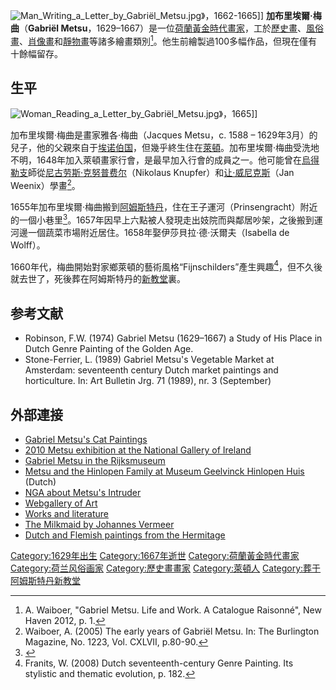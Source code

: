 {{Infobox artist
| bgcolour      = #6495ED
| name          = Gabriël Metsu
| image         = 
| imagesize     = 
| caption       =
| birth_name     = 
| birth_date     = 1629
| birth_place    = [[荷蘭共和國|荷蘭共和國]][[萊頓|萊頓]]
| death_date     = 1667年10月24日下葬
| death_place    = 荷蘭共和國[[阿姆斯特丹|阿姆斯特丹]]
| nationality   = 荷蘭
| field         = 繪畫
| training      = 
| movement      = 
| works         = 
| patrons       = 
| awards        = 
}}
[[File:Man_Writing_a_Letter_by_Gabriël_Metsu.jpg|thumb]]》，1662-1665]]
'''加布里埃爾·梅曲'''（'''Gabriël Metsu'''，1629–1667）是一位[[荷蘭黃金時代繪畫|荷蘭黃金時代畫家]]，工於[[歷史畫|歷史畫]]、[[風俗畫|風俗畫]]、[[肖像畫|肖像畫]]和[[靜物畫|靜物畫]]等諸多繪畫類別<ref>A. Waiboer, "Gabriel Metsu. Life and Work. A Catalogue Raisonné", New Haven 2012, p. 1.</ref>。他生前繪製過100多幅作品，但現在僅有十餘幅留存。

== 生平==
[[File:Woman_Reading_a_Letter_by_Gabriël_Metsu.jpg|thumb]]》，1665]]

加布里埃爾·梅曲是畫家雅各·梅曲（Jacques Metsu，c. 1588 – 1629年3月）的兒子，他的父親來自于[[埃诺伯国|埃诺伯国]]，但幾乎終生住在[[萊頓|萊頓]]。加布里埃爾·梅曲受洗地不明，1648年加入萊頓畫家行會，是最早加入行會的成員之一。他可能曾在[[烏得勒支|烏得勒支]]師從[[尼古劳斯·克努普费尔|尼古劳斯·克努普费尔]]（Nikolaus Knupfer）和[[让·威尼克斯|让·威尼克斯]]（Jan Weenix）學畫<ref>Waiboer, A. (2005) The early years of Gabriël Metsu. In: The Burlington Magazine, No. 1223, Vol. CXLVII, p.80-90.</ref>。

1655年加布里埃爾·梅曲搬到[[阿姆斯特丹|阿姆斯特丹]]，住在王子運河（Prinsengracht）附近的一個小巷里<ref>{{cite web|url=http://research.frick.org/montiasart/browserecord.php?-action=browse&-recid=27264|title=[ANONYMOUS]  - Art Records|work=frick.org|accessdate=2016-11-12|archive-date=2016-03-03|archive-url=https://web.archive.org/web/20160303232849/http://research.frick.org/montiasart/browserecord.php?-action=browse&-recid=27264|dead-url=no}}</ref>。1657年因早上六點被人發現走出妓院而與鄰居吵架，之後搬到運河邊一個蔬菜市場附近居住。1658年娶伊莎貝拉·德·沃爾夫（Isabella de Wolff）。

1660年代，梅曲開始對家鄉萊頓的藝術風格“Fijnschilders”產生興趣<ref name="auto">Franits, W. (2008) Dutch seventeenth-century Genre Painting. Its stylistic and thematic evolution, p. 182.</ref>，但不久後就去世了，死後葬在阿姆斯特丹的[[新教堂_(阿姆斯特丹)|新教堂]]裏。

==参考文献==
{{reflist}}

* Robinson, F.W. (1974) Gabriel Metsu (1629–1667) a Study of His Place in Dutch Genre Painting of the Golden Age.
* Stone-Ferrier, L. (1989) Gabriel Metsu's Vegetable Market at Amsterdam: seventeenth century Dutch market paintings and horticulture. In: Art Bulletin Jrg. 71 (1989), nr. 3 (September)

== 外部連接 ==
* [http://www.thegreatcat.org/the-cat-in-art-and-photos-2/cats-in-17th-century-art/gabriel-metsu-1629-1667-flemish/ Gabriel Metsu's Cat Paintings]{{Wayback|url=http://www.thegreatcat.org/the-cat-in-art-and-photos-2/cats-in-17th-century-art/gabriel-metsu-1629-1667-flemish/ |date=20161004013836 }}
* [https://web.archive.org/web/20100914131649/http://www.gabrielmetsuexhibition.com/ 2010 Metsu exhibition at the National Gallery of Ireland]
* [https://web.archive.org/web/20120204044727/http://www.rijksmuseum.nl/aria/aria_artists/00017135?lang=en&context_space=&context_id= Gabriel Metsu in the Rijksmuseum]
* [http://www.geelvinck.nl/exposities/metsu_thuis_bij_de_hinlopens/ Metsu and the Hinlopen Family at Museum Geelvinck Hinlopen Huis]{{Wayback|url=http://www.geelvinck.nl/exposities/metsu_thuis_bij_de_hinlopens/ |date=20170418210452 }} (Dutch)
* [http://www.nga.gov/content/dam/ngaweb/collection/artobject/64/versions/1995-01-01_artobject_64.pdf NGA about Metsu's Intruder ]{{Wayback|url=http://www.nga.gov/content/dam/ngaweb/collection/artobject/64/versions/1995-01-01_artobject_64.pdf |date=20161228195128 }}
* [http://www.wga.hu/frames-e.html?/html/m/metsu/index.html Webgallery of Art]{{Wayback|url=http://www.wga.hu/frames-e.html?%2Fhtml%2Fm%2Fmetsu%2Findex.html |date=20160303203725 }}
* [http://www.pubhist.com/person/149/gabriel-metsu Works and literature]{{Wayback|url=http://www.pubhist.com/person/149/gabriel-metsu |date=20131010192309 }}
*[http://libmma.contentdm.oclc.org/cdm/compoundobject/collection/p15324coll10/id/121680 The Milkmaid by Johannes Vermeer]{{Wayback|url=http://libmma.contentdm.oclc.org/cdm/compoundobject/collection/p15324coll10/id/121680 |date=20160304053427 }}
*[http://libmma.contentdm.oclc.org/cdm/compoundobject/collection/p15324coll10/id/59153/rec/1 Dutch and Flemish paintings from the Hermitage]{{Wayback|url=http://libmma.contentdm.oclc.org/cdm/compoundobject/collection/p15324coll10/id/59153/rec/1 |date=20150214163828 }}

{{Authority control}}

{{DEFAULTSORT:Metsu, Gabriel}}
[[Category:1629年出生|Category:1629年出生]]
[[Category:1667年逝世|Category:1667年逝世]]
[[Category:荷蘭黃金時代畫家|Category:荷蘭黃金時代畫家]]
[[Category:荷兰风俗画家|Category:荷兰风俗画家]]
[[Category:歷史畫畫家|Category:歷史畫畫家]]
[[Category:萊頓人|Category:萊頓人]]
[[Category:葬于阿姆斯特丹新教堂|Category:葬于阿姆斯特丹新教堂]]
